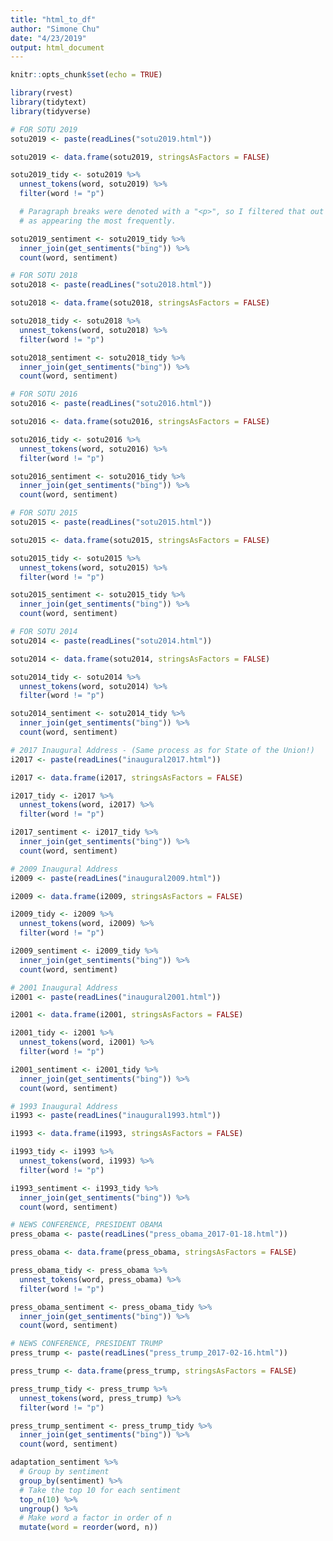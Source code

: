 ```yaml
---
title: "html_to_df"
author: "Simone Chu"
date: "4/23/2019"
output: html_document
---
```


```r
knitr::opts_chunk$set(echo = TRUE)

library(rvest)
library(tidytext)
library(tidyverse)
```


```r

# FOR SOTU 2019
sotu2019 <- paste(readLines("sotu2019.html"))

sotu2019 <- data.frame(sotu2019, stringsAsFactors = FALSE)

sotu2019_tidy <- sotu2019 %>%
  unnest_tokens(word, sotu2019) %>%
  filter(word != "p")

  # Paragraph breaks were denoted with a "<p>", so I filtered that out because it was recorded
  # as appearing the most frequently. 

sotu2019_sentiment <- sotu2019_tidy %>%
  inner_join(get_sentiments("bing")) %>%
  count(word, sentiment)

# FOR SOTU 2018
sotu2018 <- paste(readLines("sotu2018.html"))

sotu2018 <- data.frame(sotu2018, stringsAsFactors = FALSE)

sotu2018_tidy <- sotu2018 %>%
  unnest_tokens(word, sotu2018) %>%
  filter(word != "p")

sotu2018_sentiment <- sotu2018_tidy %>%
  inner_join(get_sentiments("bing")) %>%
  count(word, sentiment)

# FOR SOTU 2016
sotu2016 <- paste(readLines("sotu2016.html"))

sotu2016 <- data.frame(sotu2016, stringsAsFactors = FALSE)

sotu2016_tidy <- sotu2016 %>%
  unnest_tokens(word, sotu2016) %>%
  filter(word != "p")

sotu2016_sentiment <- sotu2016_tidy %>%
  inner_join(get_sentiments("bing")) %>%
  count(word, sentiment)

# FOR SOTU 2015
sotu2015 <- paste(readLines("sotu2015.html"))

sotu2015 <- data.frame(sotu2015, stringsAsFactors = FALSE)

sotu2015_tidy <- sotu2015 %>%
  unnest_tokens(word, sotu2015) %>%
  filter(word != "p")

sotu2015_sentiment <- sotu2015_tidy %>%
  inner_join(get_sentiments("bing")) %>%
  count(word, sentiment)

# FOR SOTU 2014
sotu2014 <- paste(readLines("sotu2014.html"))

sotu2014 <- data.frame(sotu2014, stringsAsFactors = FALSE)

sotu2014_tidy <- sotu2014 %>%
  unnest_tokens(word, sotu2014) %>%
  filter(word != "p")

sotu2014_sentiment <- sotu2014_tidy %>%
  inner_join(get_sentiments("bing")) %>%
  count(word, sentiment)

```
```r

# 2017 Inaugural Address - (Same process as for State of the Union!)
i2017 <- paste(readLines("inaugural2017.html"))

i2017 <- data.frame(i2017, stringsAsFactors = FALSE)

i2017_tidy <- i2017 %>%
  unnest_tokens(word, i2017) %>%
  filter(word != "p")

i2017_sentiment <- i2017_tidy %>%
  inner_join(get_sentiments("bing")) %>%
  count(word, sentiment)

# 2009 Inaugural Address 
i2009 <- paste(readLines("inaugural2009.html"))

i2009 <- data.frame(i2009, stringsAsFactors = FALSE)

i2009_tidy <- i2009 %>%
  unnest_tokens(word, i2009) %>%
  filter(word != "p")

i2009_sentiment <- i2009_tidy %>%
  inner_join(get_sentiments("bing")) %>%
  count(word, sentiment)

# 2001 Inaugural Address
i2001 <- paste(readLines("inaugural2001.html"))

i2001 <- data.frame(i2001, stringsAsFactors = FALSE)

i2001_tidy <- i2001 %>%
  unnest_tokens(word, i2001) %>%
  filter(word != "p")

i2001_sentiment <- i2001_tidy %>%
  inner_join(get_sentiments("bing")) %>%
  count(word, sentiment)

# 1993 Inaugural Address
i1993 <- paste(readLines("inaugural1993.html"))

i1993 <- data.frame(i1993, stringsAsFactors = FALSE)

i1993_tidy <- i1993 %>%
  unnest_tokens(word, i1993) %>%
  filter(word != "p")

i1993_sentiment <- i1993_tidy %>%
  inner_join(get_sentiments("bing")) %>%
  count(word, sentiment)

```
```r
# NEWS CONFERENCE, PRESIDENT OBAMA
press_obama <- paste(readLines("press_obama_2017-01-18.html"))

press_obama <- data.frame(press_obama, stringsAsFactors = FALSE)

press_obama_tidy <- press_obama %>%
  unnest_tokens(word, press_obama) %>%
  filter(word != "p")

press_obama_sentiment <- press_obama_tidy %>%
  inner_join(get_sentiments("bing")) %>%
  count(word, sentiment)

# NEWS CONFERENCE, PRESIDENT TRUMP
press_trump <- paste(readLines("press_trump_2017-02-16.html"))

press_trump <- data.frame(press_trump, stringsAsFactors = FALSE)

press_trump_tidy <- press_trump %>%
  unnest_tokens(word, press_trump) %>%
  filter(word != "p")

press_trump_sentiment <- press_trump_tidy %>%
  inner_join(get_sentiments("bing")) %>%
  count(word, sentiment)

```




```r

adaptation_sentiment %>%
  # Group by sentiment
  group_by(sentiment) %>%
  # Take the top 10 for each sentiment
  top_n(10) %>%
  ungroup() %>%
  # Make word a factor in order of n
  mutate(word = reorder(word, n))

```

